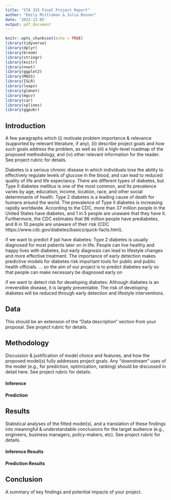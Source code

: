 ```yaml
---
title: "STA 325 Final Project Report"
author: "Emily Mittleman & Julia Rosner"
date: '2022-12-05'
output: pdf_document
---
```


```r
knitr::opts_chunk$set(echo = TRUE)
library(tidyverse)
library(dplyr)
library(broom)
library(stringr)
library(knitr)
library(nnet)
library(ggplot2)
library(MASS)
library(ISLR)
library(leaps)
library(glmnet)
library(mgcv)
library(car)
library(splines)
library(ggpubr)
```

## Introduction

A few paragraphs which (i) motivate problem importance & relevance (supported by relevant literature, if any), (ii) describe project goals and how such goals address the problem, as well as (iii) a high-level roadmap of the proposed methodology, and (iv) other relevant information for the reader. See project rubric for details.


Diabetes is a serious chronic disease in which individuals lose the ability to effectively regulate levels of glucose in the blood, and can lead to reduced quality of life and life expectancy. There are different types of diabetes, but Type II diabetes mellitus is one of the most common, and Its prevalence varies by age, education, income, location, race, and other social determinants of health. Type 2 diabetes is a leading cause of death for humans around the world. The prevalence of Type II diabetes is increasing rapidly worldwide. According to the CDC, more than 37 million people in the United States have diabetes, and 1 in 5 people are unaware that they have it. Furthermore, the CDC estimates that 96 million people have prediabetes, and 8 in 10 people are unaware of their risk (CDC https://www.cdc.gov/diabetes/basics/quick-facts.html). 

if we want to predict if ppl have diabetes:
Type 2 diabetes is usually diagnosed for most patients later on in life. People can live healthy and happy lives with diabetes, but early diagnosis can lead to lifestyle changes and more effective treatment. The importance of early detection makes predictive models for diabetes risk important tools for public and public health officials. ... so the aim of our project is to predict diabetes early so that people can make necessary be diagnosed early on


if we want to detect risk for developing diabetes:
Although diabetes is an irreversible disease, it is largely preventable. The risk of developing diabetes will be reduced through early detection and lifestyle interventions.
 
## Data

This should be an extension of the “Data description” section from your proposal. See project rubric for details.


## Methodology

Discussion & justification of model choice and features, and how the proposed model(s) fully addresses project goals. Any “downstream” uses of the model (e.g., for prediction, optimization, ranking) should be discussed in detail here. See project rubric for details.

#### Inference

#### Prediction


## Results

Statistical analyses of the fitted model(s), and a translation of these findings into meaningful & understandable conclusions for the target audience (e.g., engineers, business managers, policy-makers, etc). See project rubric for details.

#### Inference Results

#### Prediction Results



## Conclusion

A summary of key findings and potential impacts of your project.



